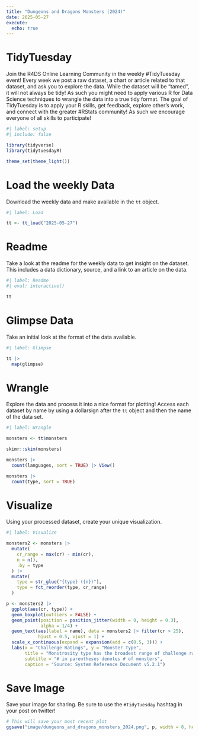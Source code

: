 ```yaml
---
title: "Dungeons and Dragons Monsters (2024)"
date: 2025-05-27
execute: 
  echo: true
---
```


# TidyTuesday

Join the R4DS Online Learning Community in the weekly #TidyTuesday event!
Every week we post a raw dataset, a chart or article related to that dataset, and ask you to explore the data.
While the dataset will be “tamed”, it will not always be tidy! As such you might need to apply various R for Data Science techniques to wrangle the data into a true tidy format.
The goal of TidyTuesday is to apply your R skills, get feedback, explore other’s work, and connect with the greater #RStats community!
As such we encourage everyone of all skills to participate!

```r
#| label: setup
#| include: false

library(tidyverse)
library(tidytuesdayR)

theme_set(theme_light())
```

# Load the weekly Data

Download the weekly data and make available in the `tt` object.

```r
#| label: Load

tt <- tt_load("2025-05-27")

```

# Readme

Take a look at the readme for the weekly data to get insight on the dataset.
This includes a data dictionary, source, and a link to an article on the data.

```r
#| label: Readme
#| eval: interactive()

tt

```

# Glimpse Data

Take an initial look at the format of the data available.

```r
#| label: Glimpse

tt |> 
  map(glimpse)
```

# Wrangle

Explore the data and process it into a nice format for plotting! Access each dataset by name by using a dollarsign after the `tt` object and then the name of the data set.

```r
#| label: Wrangle

monsters <- tt$monsters

skimr::skim(monsters)
```

```r
monsters |> 
  count(languages, sort = TRUE) |> View()
```

```r
monsters |> 
  count(type, sort = TRUE)
```

# Visualize

Using your processed dataset, create your unique visualization.

```r
#| label: Visualize

monsters2 <- monsters |> 
  mutate(
    cr_range = max(cr) - min(cr),
    n = n(),
    .by = type
  ) |> 
  mutate(
    type = str_glue("{type} ({n})"),
    type = fct_reorder(type, cr_range)
  )

p <- monsters2 |> 
  ggplot(aes(cr, type)) +
  geom_boxplot(outliers = FALSE) +
  geom_point(position = position_jitter(width = 0, height = 0.3),
             alpha = 1/4) +
  geom_text(aes(label = name), data = monsters2 |> filter(cr > 25),
            hjust = 0.5, vjust = 1) +
  scale_x_continuous(expand = expansion(add = c(0.5, 3))) +
  labs(x = "Challenge Ratings", y = "Monster Type",
       title = "Monstrosity type has the broadest range of challenge ratings,\nthanks to an outlier: Terrasque",
       subtitle = "# in parentheses denotes # of monsters",
       caption = "Source: System Reference Document v5.2.1")

```

# Save Image

Save your image for sharing. Be sure to use the `#TidyTuesday` hashtag in your post on twitter! 

```r

# This will save your most recent plot
ggsave("image/dungeons_and_dragons_monsters_2024.png", p, width = 8, height = 6)
```
